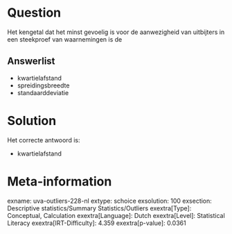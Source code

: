 Question
========

Het kengetal dat het minst gevoelig is voor de aanwezigheid van
uitbijters in een steekproef van waarnemingen is de


Answerlist
----------

* kwartielafstand
* spreidingsbreedte
* standaarddeviatie

Solution
========

Het correcte antwoord is: 

* kwartielafstand

Meta-information
================
exname: uva-outliers-228-nl
extype: schoice
exsolution: 100
exsection: Descriptive statistics/Summary Statistics/Outliers
exextra[Type]: Conceptual, Calculation
exextra[Language]: Dutch
exextra[Level]: Statistical Literacy
exextra[IRT-Difficulty]: 4.359
exextra[p-value]: 0.0361

